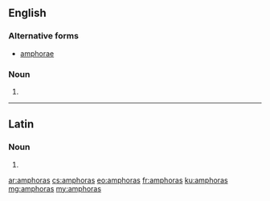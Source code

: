 ==English==

===Alternative forms===
* [[amphorae]]

===Noun===
{{head|en|plural}}

# {{plural of|amphora|lang=en|nocat=1}}

----

==Latin==

===Noun===
{{la-noun-form|amphorās}}

# {{inflection of|amphora||acc|p|lang=la}}

[[ar:amphoras]]
[[cs:amphoras]]
[[eo:amphoras]]
[[fr:amphoras]]
[[ku:amphoras]]
[[mg:amphoras]]
[[my:amphoras]]